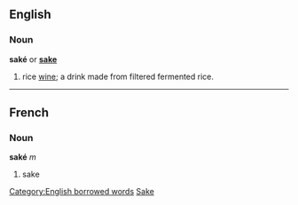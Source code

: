 ==English==
===Noun===
'''saké''' or '''[[sake]]'''

# rice [[wine]]; a drink made from filtered fermented rice.

[[Category:English borrowed words]]
[[Category:English words spelled with diacritics or ligatures|Sake]]

----

==French==
===Noun===
'''saké''' ''m''

# sake
